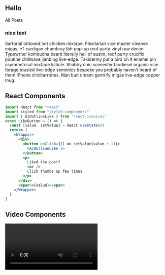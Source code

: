 


<section className="mdx-page">

<h1>Hello</h1>
<Link to="/posts" className="btn center-btn">
    All Posts
</Link>

<div className="nice-text">

<h3>nice text</h3>
<FiInfo className="nice-text-icon"></FiInfo>
Sartorial tattooed hot chicken mixtape. Flexitarian 
vice master cleanse migas, +1 cardigan chambray 
tbh pop-up roof party vinyl raw denim. Typewriter 
kombucha beard literally hell of austin, roof party 
crucifix poutine chillwave jianbing live-edge. 
Taxidermy put a bird on it enamel pin asymmetrical 
mixtape listicle. Shabby chic scenester biodiesel 
organic vice forage tousled live-edge semiotics 
bespoke you probably haven't heard of them iPhone chicharrones.
 Man bun umami gentrify migas live-edge copper mug.
</div>

<h2> React Components </h2>

<Counter />

```jsx
import React from "react"
import styled from "styled-components"
import { AiOutlineLike } from "react-icons/ai"
const LikeButton = () => {
  const [value, setValue] = React.useState(0)
  return (
    <Wrapper>
      <div>
        <button onClick={() => setValue(value + 1)}>
          <AiOutlineLike />
        </button>
        <p>
          Liked the post?
          <br />
          Click thumbs up few times
        </p>
      </div>
      <span>+{value}</span>
    </Wrapper>
  )
}

```

<LikeButton />

<h2>Video Components</h2>
<RegVideo />
<Video />
<h2 title="true">Title h2</h2>
<h2>regular h2</h2>

</section>